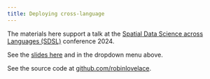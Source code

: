 ```yaml
---
title: Deploying cross-language
---
```


The materials here support a talk at the [Spatial Data Science across Languages (SDSL)](https://spatial-data-science.github.io/2024/) conference 2024.

See the [slides here](slides) and in the dropdown menu above.

See the source code at [github.com/robinlovelace](https://github.com/Robinlovelace/cross_language_projects).
